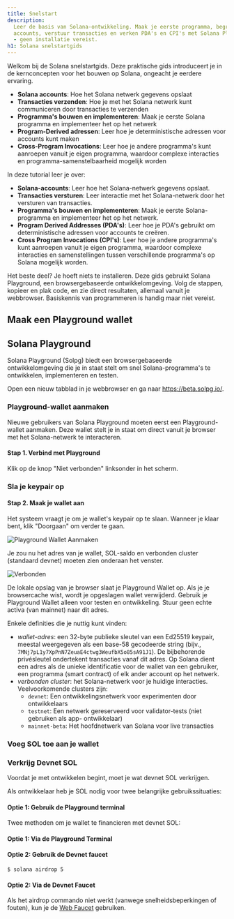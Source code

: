 ```yaml
---
title: Snelstart
description:
  Leer de basis van Solana-ontwikkeling. Maak je eerste programma, begrijp
  accounts, verstuur transacties en verken PDA's en CPI's met Solana Playground
  - geen installatie vereist.
h1: Solana snelstartgids
---
```


Welkom bij de Solana snelstartgids. Deze praktische gids introduceert je in de
kernconcepten voor het bouwen op Solana, ongeacht je eerdere ervaring.

- **Solana accounts**: Hoe het Solana netwerk gegevens opslaat
- **Transacties verzenden**: Hoe je met het Solana netwerk kunt communiceren
  door transacties te verzenden
- **Programma's bouwen en implementeren**: Maak je eerste Solana programma en
  implementeer het op het netwerk
- **Program-Derived adressen**: Leer hoe je deterministische adressen voor
  accounts kunt maken
- **Cross-Program Invocations**: Leer hoe je andere programma's kunt aanroepen
  vanuit je eigen programma, waardoor complexe interacties en
  programma-samenstelbaarheid mogelijk worden

In deze tutorial leer je over:

- **Solana-accounts**: Leer hoe het Solana-netwerk gegevens opslaat.
- **Transacties versturen**: Leer interactie met het Solana-netwerk door het
  versturen van transacties.
- **Programma's bouwen en implementeren**: Maak je eerste Solana-programma en
  implementeer het op het netwerk.
- **Program Derived Addresses (PDA's)**: Leer hoe je PDA's gebruikt om
  deterministische adressen voor accounts te creëren.
- **Cross Program Invocations (CPI's)**: Leer hoe je andere programma's kunt
  aanroepen vanuit je eigen programma, waardoor complexe interacties en
  samenstellingen tussen verschillende programma's op Solana mogelijk worden.

Het beste deel? Je hoeft niets te installeren. Deze gids gebruikt Solana
Playground, een browsergebaseerde ontwikkelomgeving. Volg de stappen, kopieer en
plak code, en zie direct resultaten, allemaal vanuit je webbrowser. Basiskennis
van programmeren is handig maar niet vereist.

## Maak een Playground wallet

## Solana Playground

Solana Playground (Solpg) biedt een browsergebaseerde ontwikkelomgeving die je
in staat stelt om snel Solana-programma's te ontwikkelen, implementeren en
testen.

Open een nieuw tabblad in je webbrowser en ga naar https://beta.solpg.io/.

<Steps>
<Step>

### Playground-wallet aanmaken

Nieuwe gebruikers van Solana Playground moeten eerst een Playground-wallet
aanmaken. Deze wallet stelt je in staat om direct vanuit je browser met het
Solana-netwerk te interacteren.

#### Stap 1. Verbind met Playground

Klik op de knop "Niet verbonden" linksonder in het scherm.

### Sla je keypair op

#### Stap 2. Maak je wallet aan

Het systeem vraagt je om je wallet's keypair op te slaan. Wanneer je klaar bent,
klik "Doorgaan" om verder te gaan.

![Playground Wallet Aanmaken](/assets/docs/intro/quickstart/pg-create-wallet.png)

Je zou nu het adres van je wallet, SOL-saldo en verbonden cluster (standaard
devnet) moeten zien onderaan het venster.

![Verbonden](/assets/docs/intro/quickstart/pg-connected.png)

<Callout>
  De lokale opslag van je browser slaat je Playground Wallet op. Als je je
  browsercache wist, wordt je opgeslagen wallet verwijderd. Gebruik je
  Playground Wallet alleen voor testen en ontwikkeling. Stuur geen echte activa
  (van mainnet) naar dit adres.
</Callout>

Enkele definities die je nuttig kunt vinden:

- _wallet-adres_: een 32-byte publieke sleutel van een Ed25519 keypair, meestal
  weergegeven als een base-58 gecodeerde string (bijv.,
  `7MNj7pL1y7XpPnN7ZeuaE4ctwg3WeufbX5o85sA91J1`). De bijbehorende privésleutel
  ondertekent transacties vanaf dit adres. Op Solana dient een adres als de
  unieke identificatie voor de wallet van een gebruiker, een programma (smart
  contract) of elk ander account op het netwerk.
- _verbonden cluster_: het Solana-netwerk voor je huidige interacties.
  Veelvoorkomende clusters zijn:
  - `devnet`: Een ontwikkelingsnetwerk voor experimenten door ontwikkelaars
  - `testnet`: Een netwerk gereserveerd voor validator-tests (niet gebruiken als
    app- ontwikkelaar)
  - `mainnet-beta`: Het hoofdnetwerk van Solana voor live transacties

### Voeg SOL toe aan je wallet

### Verkrijg Devnet SOL

Voordat je met ontwikkelen begint, moet je wat devnet SOL verkrijgen.

Als ontwikkelaar heb je SOL nodig voor twee belangrijke gebruikssituaties:

#### Optie 1: Gebruik de Playground terminal

Twee methoden om je wallet te financieren met devnet SOL:

#### Optie 1: Via de Playground Terminal

#### Optie 2: Gebruik de Devnet faucet

```terminal
$ solana airdrop 5
```

</Step>

#### Optie 2: Via de Devnet Faucet

Als het airdrop commando niet werkt (vanwege snelheidsbeperkingen of fouten),
kun je de [Web Faucet](https://faucet.solana.com/) gebruiken.

